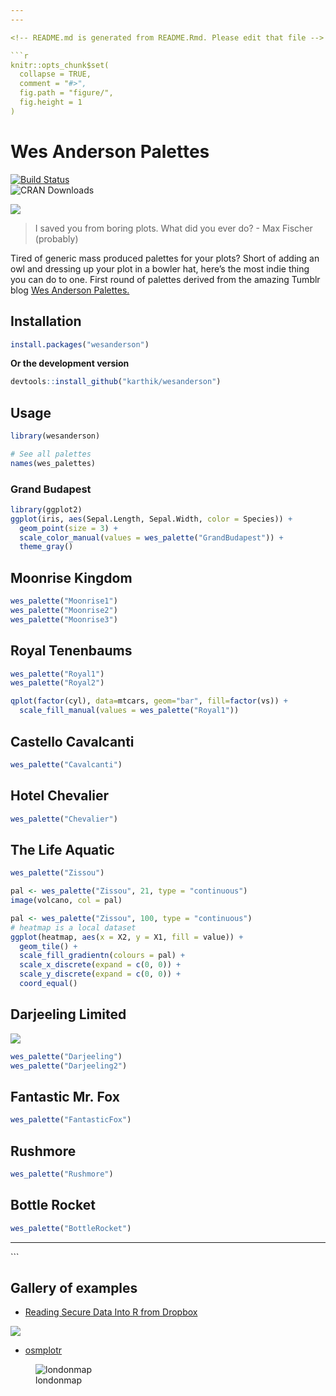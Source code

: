 ```yaml
---
---

<!-- README.md is generated from README.Rmd. Please edit that file -->

```r
knitr::opts_chunk$set(
  collapse = TRUE,
  comment = "#>",
  fig.path = "figure/",
  fig.height = 1
)
```

# Wes Anderson Palettes

[![Build Status](https://travis-ci.org/karthik/wesanderson.png)](https://travis-ci.org/karthik/wesanderson)  
![CRAN Downloads](http://cranlogs.r-pkg.org/badges/wesanderson)

![](rushmore.jpg)

> I saved you from boring plots. What did you ever do? - Max Fischer (probably)

Tired of generic mass produced palettes for your plots? Short of adding an owl and dressing up your plot in a bowler hat, here's the most indie thing you can do to one. First round of palettes derived from the amazing Tumblr blog [Wes Anderson Palettes.](http://wesandersonpalettes.tumblr.com/)

## Installation

```R
install.packages("wesanderson")
```

__Or the development version__

```R
devtools::install_github("karthik/wesanderson")
```

## Usage

```r
library(wesanderson)

# See all palettes
names(wes_palettes)
```

### Grand Budapest

```r
library(ggplot2)
ggplot(iris, aes(Sepal.Length, Sepal.Width, color = Species)) + 
  geom_point(size = 3) + 
  scale_color_manual(values = wes_palette("GrandBudapest")) + 
  theme_gray()
```

## Moonrise Kingdom

```r
wes_palette("Moonrise1")
wes_palette("Moonrise2")
wes_palette("Moonrise3")
```

## Royal Tenenbaums

```r
wes_palette("Royal1")
wes_palette("Royal2")
```

```r
qplot(factor(cyl), data=mtcars, geom="bar", fill=factor(vs)) + 
  scale_fill_manual(values = wes_palette("Royal1"))
```

## Castello Cavalcanti

```r
wes_palette("Cavalcanti")
```

## Hotel Chevalier

```r
wes_palette("Chevalier")
```

## The Life Aquatic

```r
wes_palette("Zissou")
```

```r
pal <- wes_palette("Zissou", 21, type = "continuous")
image(volcano, col = pal)
```

```r
pal <- wes_palette("Zissou", 100, type = "continuous")
# heatmap is a local dataset
ggplot(heatmap, aes(x = X2, y = X1, fill = value)) +
  geom_tile() + 
  scale_fill_gradientn(colours = pal) + 
  scale_x_discrete(expand = c(0, 0)) +
  scale_y_discrete(expand = c(0, 0)) + 
  coord_equal() 
```

## Darjeeling Limited

![](http://i.imgur.com/Z2nJvOG.jpg)

```r
wes_palette("Darjeeling")
wes_palette("Darjeeling2")
```

## Fantastic Mr. Fox

```r
wes_palette("FantasticFox")
```

## Rushmore

```r
wes_palette("Rushmore")
```

## Bottle Rocket

```r
wes_palette("BottleRocket")
```

---
```


## Gallery of examples

* [Reading Secure Data Into R from Dropbox](http://aaronbaggett.com/notes/2014/03/28/reading-secure-data-into-r-from-dropbox/)

![](http://i.imgur.com/rKqbzQB.png)

* [osmplotr](https://github.com/mpadge/osmplotr)

![londonmap](https://raw.githubusercontent.com/mpadge/osmplotr/master/figure/map6.png)
